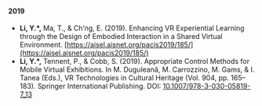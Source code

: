 #### 2019
- **Li, Y.*,** Ma, T., & Ch’ng, E. (2019). Enhancing VR Experiential Learning through the Design of Embodied Interaction in a Shared Virtual Environment. [https://aisel.aisnet.org/pacis2019/185/](https://aisel.aisnet.org/pacis2019/185/)
- **Li, Y.*,** Tennent, P., & Cobb, S. (2019). Appropriate Control Methods for Mobile Virtual Exhibitions. In M. Duguleană, M. Carrozzino, M. Gams, & I. Tanea (Eds.), VR Technologies in Cultural Heritage (Vol. 904, pp. 165–183). Springer International Publishing. DOI: [10.1007/978-3-030-05819-7_13](https://doi.org/10.1007/978-3-030-05819-7_13)
